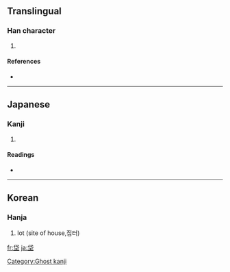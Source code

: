 ==Translingual==

===Han character===
{{Han char|rn=32|rad=土|as=05|sn=8|four=|canj=人心土 (OPG)}}

# {{defn|Han}}

====References====
* {{Han ref|kx=0227.271|dj=0463.150|hdz=10433.010|uh=5788|ud=22408}}

----

==Japanese==

===Kanji===
{{ja-kanji|grade=|rs=土05}}

# {{defn|Japanese}}

====Readings====
* {{ja-readings|on=[[たい]] (tai)|kun=[[ぬた]] (nuta), [[ぬま]] (numa)}}

----

==Korean==

===Hanja===
{{ko-hanja|hangeul=대|rv=dae|mr=tae}}

# {{defn|Korean}} lot (site of house,집터)

[[Category:Ghost kanji]]

[[fr:垈]]
[[ja:垈]]